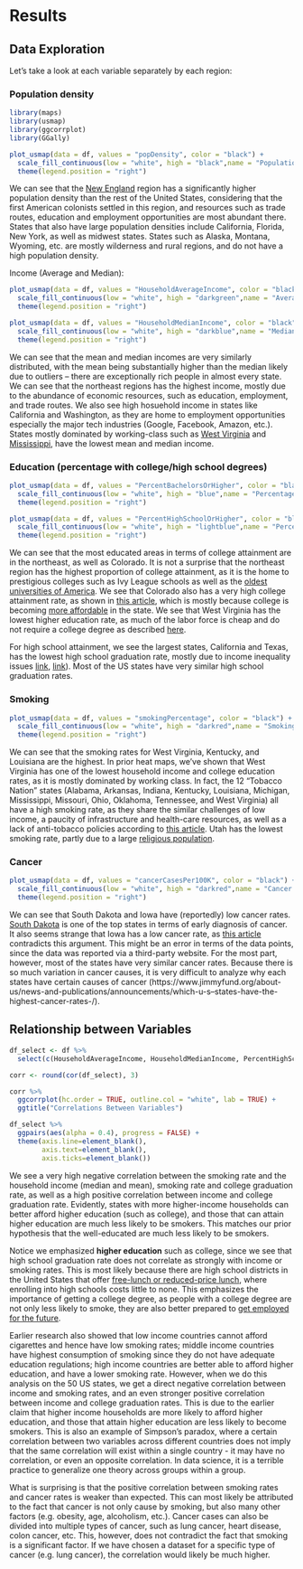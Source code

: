 # Results

## Data Exploration

Let's take a look at each variable separately by each region:

### Population density
```r
library(maps)
library(usmap)
library(ggcorrplot)
library(GGally)

plot_usmap(data = df, values = "popDensity", color = "black") +
  scale_fill_continuous(low = "white", high = "black",name = "Population Density (Per Square Mile)", label = scales::comma) + 
  theme(legend.position = "right")
```

We can see that the [New England](https://en.wikipedia.org/wiki/New_England) region has a significantly higher population density than the rest of the United States, considering that the first American colonists settled in this region, and resources such as trade routes, education and employment opportunities are most abundant there. States that also have large population densities include California, Florida, New York, as well as midwest states. States such as Alaska, Montana, Wyoming, etc. are mostly wilderness and rural regions, and do not have a high population density. 

Income (Average and Median):
```r
plot_usmap(data = df, values = "HouseholdAverageIncome", color = "black") +
  scale_fill_continuous(low = "white", high = "darkgreen",name = "Average Household Income ($)", label = scales::comma) + 
  theme(legend.position = "right")

plot_usmap(data = df, values = "HouseholdMedianIncome", color = "black") +
  scale_fill_continuous(low = "white", high = "darkblue",name = "Median Household Income ($)", label = scales::comma) + 
  theme(legend.position = "right")
```
We can see that the mean and median incomes are very similarly distributed, with the mean being substantially higher than the median likely due to outliers -- there are exceptionally rich people in almost every state. We can see that the northeast regions has the highest income, mostly due to the abundance of economic resources, such as education, employment, and trade routes. We also see high hosuehold income in states like California and Washington, as they are home to employment opportunities especially the major tech industries (Google, Facebook, Amazon, etc.). States mostly dominated by working-class such as [West Virginia](https://www.cnn.com/2016/09/20/politics/election-2016-white-working-class-donald-trump-kaiser-family-foundation/index.html) and [Mississippi](https://www.cnbc.com/2022/07/13/workforce-makes-mississippi-americas-worst-state-for-business.html), have the lowest mean and median income. 


### Education (percentage with college/high school degrees)
```r
plot_usmap(data = df, values = "PercentBachelorsOrHigher", color = "black") +
  scale_fill_continuous(low = "white", high = "blue",name = "Percentage with Bachelor's Degree (%)", label = scales::comma) + 
  theme(legend.position = "right")

plot_usmap(data = df, values = "PercentHighSchoolOrHigher", color = "black") +
  scale_fill_continuous(low = "white", high = "lightblue",name = "Percentage with High School Degree (%)", label = scales::comma) +
  theme(legend.position = "right")
```

We can see that the most educated areas in terms of college attainment are in the northeast, as well as Colorado. It is not a surprise that the northeast region has the highest proportion of college attainment, as it is the home to prestigious colleges such as Ivy League schools as well as the [oldest universities of America](https://en.wikipedia.org/wiki/First_university_in_the_United_States#:~:text=Harvard%20University%2C%20founded%20in%201636,education%20in%20the%20United%20States%22.). We see that Colorado also has a very high college attainment rate, as shown in [this article](https://www.denverpost.com/2021/02/16/colorado-most-educated-states-wallethub/), which is mostly because college is becoming [more affordable](https://www.rmpbs.org/blogs/news/how-did-colorado-community-colleges-double-their-graduation-rate-by-better-meeting-student-needs/) in the state. We see that West Virginia has the lowest higher education rate, as much of the labor force is cheap and do not require a college degree as described [here](https://www.wboy.com/only-on-wboy-com/wboy-com-lists-and-rankings/study-ranks-west-virginia-last-in-education/). 

For high school attainment, we see the largest states, California and Texas, has the lowest high school graduation rate, mostly due to income inequality issues [link](https://www.ppic.org/publication/income-inequality-in-california/#:~:text=Income%20inequality%20is%20a%20major%20concern%20in%20California.&text=Families%20at%20the%20top%20of,and%2010th%20percentiles%2C%20respectively), [link](https://www.cbpp.org/sites/default/files/atoms/files/Texas.pdf)). Most of the US states have very similar high school graduation rates. 

### Smoking
```r
plot_usmap(data = df, values = "smokingPercentage", color = "black") +
  scale_fill_continuous(low = "white", high = "darkred",name = "Smoking Rate (%)", label = scales::comma) + 
  theme(legend.position = "right")
```

We can see that the smoking rates for West Virginia, Kentucky, and Louisiana are the highest. In prior heat maps, we've shown that West Virginia has one of the lowest household income and college education rates, as it is mostly dominated by working class. In fact, the 12 "Tobacco Nation" states (Alabama, Arkansas, Indiana, Kentucky, Louisiana, Michigan, Mississippi, Missouri, Ohio, Oklahoma, Tennessee, and West Virginia) all have a high smoking rate, as they share the similar challenges of low income, a paucity of infrastructure and health-care resources, as well as a lack of anti-tobacco policies according to [this article](https://truthinitiative.org/tobacconation). Utah has the lowest smoking rate, partly due to a large [religious population](https://news.gallup.com/poll/167771/smoking-rate-lowest-utah-highest-kentucky.aspx). 

### Cancer
```r
plot_usmap(data = df, values = "cancerCasesPer100K", color = "black") +
  scale_fill_continuous(low = "white", high = "darkred",name = "Cancer Cases (per 100K pop.)", label = scales::comma) + 
  theme(legend.position = "right")
```

We can see that South Dakota and Iowa have (reportedly) low cancer rates. [South Dakota](https://drgnews.com/2020/11/17/new-report-south-dakota-among-top-states-for-early-diagnosis-lung-cancer-screening-rates/) is one of the top states in terms of early diagnosis of cancer. It also seems strange that Iowa has a low cancer rate, as [this article](https://www.thegazette.com/higher-education/iowa-has-second-highest-cancer-rate-only-state-with-cancer-cases-rising/) contradicts this argument. This might be an error in terms of the data points, since the data was reported via a third-party website. For the most part, however, most of the states have very similar cancer rates. Because there is so much variation in cancer causes, it is very difficult to analyze why each states have certain causes of cancer (https://www.jimmyfund.org/about-us/news-and-publications/announcements/which-u-s--states-have-the-highest-cancer-rates-/). 


## Relationship between Variables

```r
df_select <- df %>% 
  select(c(HouseholdAverageIncome, HouseholdMedianIncome, PercentHighSchoolOrHigher, PercentBachelorsOrHigher, smokingPercentage, cancerCasesPer100K)) 

corr <- round(cor(df_select), 3)

corr %>% 
  ggcorrplot(hc.order = TRUE, outline.col = "white", lab = TRUE) + 
  ggtitle("Correlations Between Variables")
```



```r
df_select %>% 
  ggpairs(aes(alpha = 0.4), progress = FALSE) + 
  theme(axis.line=element_blank(),
        axis.text=element_blank(),
        axis.ticks=element_blank())
```

We see a very high negative correlation between the smoking rate and the household income (median and mean), smoking rate and college graduation rate, as well as a high positive correlation between income and college graduation rate. Evidently, states with more higher-income households can better afford higher education (such as college), and those that can attain higher education are much less likely to be smokers. This matches our prior hypothesis that the well-educated are much less likely to be smokers. 

Notice we emphasized **higher education** such as college, since we see that high school graduation rate does not correlate as strongly with income or smoking rates. This is most likely because there are high school districts in the United States that offer [free-lunch or reduced-price lunch](https://nces.ed.gov/programs/coe/indicator/clb/free-or-reduced-price-lunch), where enrolling into high schools costs little to none. This emphasizes the importance of getting a college degree, as people with a college degree are not only less likely to smoke, they are also better prepared to [get employed for the future](https://research.com/universities-colleges/college-education-influence). 

Earlier research also showed that low income countries cannot afford cigarettes and hence have low smoking rates; middle income countries have highest consumption of smoking since they do not have adequate education regulations; high income countries are better able to afford higher education, and have a lower smoking rate. However, when we do this analysis on the 50 US states, we get a direct negative correlation between income and smoking rates, and an even stronger positive correlation between income and college graduation rates. This is due to the earlier claim that higher income households are more likely to afford higher education, and those that attain higher education are less likely to become smokers. This is also an example of Simpson's paradox, where a certain correlation between two variables across different countries does not imply that the same correlation will exist within a single country - it may have no correlation, or even an opposite correlation. In data science, it is a terrible practice to generalize one theory across groups within a group. 

What is surprising is that the positive correlation between smoking rates and cancer rates is weaker than expected. This can most likely be attributed to the fact that cancer is not only cause by smoking, but also many other factors (e.g. obesity, age, alcoholism, etc.). Cancer cases can also be divided into multiple types of cancer, such as lung cancer, heart disease, colon cancer, etc. This, however, does not contradict the fact that smoking is a significant factor. If we have chosen a dataset for a specific type of cancer (e.g. lung cancer), the correlation would likely be much higher. 
